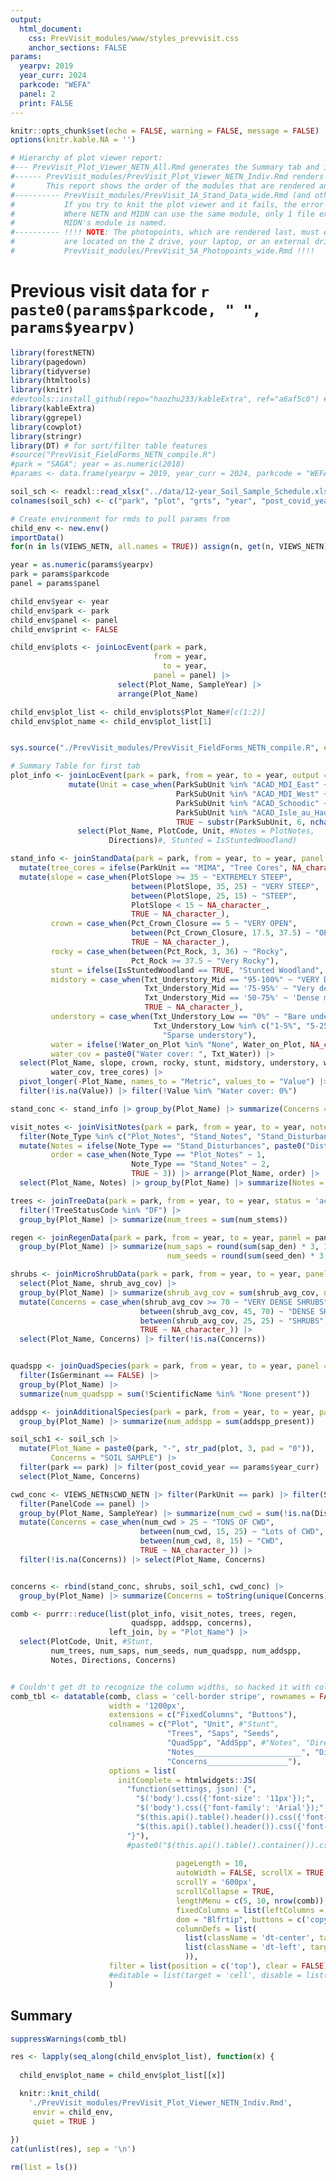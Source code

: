 ```yaml
---
output: 
  html_document:
    css: PrevVisit_modules/www/styles_prevvisit.css
    anchor_sections: FALSE
params:
  yearpv: 2019
  year_curr: 2024
  parkcode: "WEFA"
  panel: 2
  print: FALSE
---
```

```r
knitr::opts_chunk$set(echo = FALSE, warning = FALSE, message = FALSE)
options(knitr.kable.NA = '')

# Hierarchy of plot viewer report: 
#--- PrevVisit_Plot_Viewer_NETN_All.Rmd generates the Summary tab and iterates through the park's list of plots.
#------ PrevVisit_modules/PrevVisit_Plot_Viewer_NETN_Indiv.Rmd renders each plot's report within the plot-named tabs. 
#       This report shows the order of the modules that are rendered and allows you to turn them off, if they're failing.
#---------- PrevVisit_modules/PrevVisit_1A_Stand_Data_wide.Rmd (and others with numbers) are individual data modules. 
#           If you try to knit the plot viewer and it fails, the error should tell you which module failed. 
#           Where NETN and MIDN can use the same module, only 1 file exists. Where there are separate modules, 
#           MIDN's module is named. 
#---------- !!!! NOTE: The photopoints, which are rendered last, must either be updated to where the photos for a given year
#           are located on the Z drive, your laptop, or an external drive. The file that needs to be checked is
#           PrevVisit_modules/PrevVisit_5A_Photopoints_wide.Rmd !!!!
```

# Previous visit data for `r paste0(params$parkcode, " ", params$yearpv)` {.tabset .tabset-pills}
```r
library(forestNETN)
library(pagedown)
library(tidyverse)
library(htmltools)
library(knitr)
#devtools::install_github(repo="haozhu233/kableExtra", ref="a6af5c0") # for collapse_rows()
library(kableExtra)
library(ggrepel)
library(cowplot)
library(stringr)
library(DT) # for sort/filter table features
#source("PrevVisit_FieldForms_NETN_compile.R")
#park = "SAGA"; year = as.numeric(2018)
#params <- data.frame(yearpv = 2019, year_curr = 2024, parkcode = "WEFA", panel = 2, print = FALSE)

soil_sch <- readxl::read_xlsx("../data/12-year_Soil_Sample_Schedule.xlsx", sheet = params$parkcode)
colnames(soil_sch) <- c("park", "plot", "grts", "year", "post_covid_year")
```

```r
# Create environment for rmds to pull params from
child_env <- new.env()
importData()
for(n in ls(VIEWS_NETN, all.names = TRUE)) assign(n, get(n, VIEWS_NETN), child_env)

year = as.numeric(params$yearpv)
park = params$parkcode
panel = params$panel

child_env$year <- year
child_env$park <- park
child_env$panel <- panel
child_env$print <- FALSE

child_env$plots <- joinLocEvent(park = park, 
                                from = year, 
                                  to = year, 
                                panel = panel) |> 
                        select(Plot_Name, SampleYear) |> 
                        arrange(Plot_Name)

child_env$plot_list <- child_env$plots$Plot_Name#[c(1:2)]
child_env$plot_name <- child_env$plot_list[1]


sys.source("./PrevVisit_modules/PrevVisit_FieldForms_NETN_compile.R", envir = child_env)
```


```r
# Summary Table for first tab
plot_info <- joinLocEvent(park = park, from = year, to = year, output = 'verbose', panel = panel) |> 
             mutate(Unit = case_when(ParkSubUnit %in% "ACAD_MDI_East" ~ "East",
                                     ParkSubUnit %in% "ACAD_MDI_West" ~ "West",
                                     ParkSubUnit %in% "ACAD_Schoodic" ~ "Schoodic",
                                     ParkSubUnit %in% "ACAD_Isle_au_Haut" ~ "IAH", 
                                     TRUE ~ substr(ParkSubUnit, 6, nchar(ParkSubUnit)))) |> 
               select(Plot_Name, PlotCode, Unit, #Notes = PlotNotes, 
                      Directions)#, Stunted = IsStuntedWoodland)  

stand_info <- joinStandData(park = park, from = year, to = year, panel = panel) |> 
  mutate(tree_cores = ifelse(ParkUnit == "MIMA", "Tree Cores", NA_character_)) |> 
  mutate(slope = case_when(PlotSlope >= 35 ~ "EXTREMELY STEEP",
                           between(PlotSlope, 35, 25) ~ "VERY STEEP",
                           between(PlotSlope, 25, 15) ~ "STEEP",
                           PlotSlope < 15 ~ NA_character_,
                           TRUE ~ NA_character_),
         crown = case_when(Pct_Crown_Closure == 5 ~ "VERY OPEN",
                           between(Pct_Crown_Closure, 17.5, 37.5) ~ "OPEN",
                           TRUE ~ NA_character_),
         rocky = case_when(between(Pct_Rock, 3, 36) ~ "Rocky",
                           Pct_Rock >= 37.5 ~ "Very Rocky"),
         stunt = ifelse(IsStuntedWoodland == TRUE, "Stunted Woodland", NA_character_),
         midstory = case_when(Txt_Understory_Mid == "95-100%" ~ "VERY DENSE MID-STORY",
                              Txt_Understory_Mid == '75-95%' ~ "Very dense mid-story",
                              Txt_Understory_Mid == '50-75%' ~ 'Dense mid-story',
                              TRUE ~ NA_character_),
         understory = case_when(Txt_Understory_Low == "0%" ~ "Bare understory",
                                Txt_Understory_Low %in% c("1-5%", "5-25%") ~ 
                                  "Sparse understory"), 
         water = ifelse(!Water_on_Plot %in% "None", Water_on_Plot, NA_character_),
         water_cov = paste0("Water cover: ", Txt_Water)) |> 
  select(Plot_Name, slope, crown, rocky, stunt, midstory, understory, water, 
         water_cov, tree_cores) |> 
  pivot_longer(-Plot_Name, names_to = "Metric", values_to = "Value") |> 
  filter(!is.na(Value)) |> filter(!Value %in% "Water cover: 0%")

stand_conc <- stand_info |> group_by(Plot_Name) |> summarize(Concerns = toString(unique(Value)))

visit_notes <- joinVisitNotes(park = park, from = year, to = year, noteType = "all", panel = panel) |> 
  filter(Note_Type %in% c("Plot_Notes", "Stand_Notes", "Stand_Disturbances")) |> 
  mutate(Notes = ifelse(Note_Type == "Stand_Disturbances", paste0("Disturbance: ", Notes), Notes),
         order = case_when(Note_Type == "Plot_Notes" ~ 1,
                           Note_Type == "Stand_Notes" ~ 2,
                           TRUE ~ 3)) |> arrange(Plot_Name, order) |> 
  select(Plot_Name, Notes) |> group_by(Plot_Name) |> summarize(Notes = toString(unique(Notes)))

trees <- joinTreeData(park = park, from = year, to = year, status = 'active', panel = panel) |> 
  filter(!TreeStatusCode %in% "DF") |> 
  group_by(Plot_Name) |> summarize(num_trees = sum(num_stems))

regen <- joinRegenData(park = park, from = year, to = year, panel = panel) |> 
  group_by(Plot_Name) |> summarize(num_saps = round(sum(sap_den) * 3, 1),
                                   num_seeds = round(sum(seed_den) * 3, 1))

shrubs <- joinMicroShrubData(park = park, from = year, to = year, panel = panel) |> 
  select(Plot_Name, shrub_avg_cov) |> 
  group_by(Plot_Name) |> summarize(shrub_avg_cov = sum(shrub_avg_cov, na.rm = T)) |> 
  mutate(Concerns = case_when(shrub_avg_cov >= 70 ~ "VERY DENSE SHRUBS",
                             between(shrub_avg_cov, 45, 70) ~ "DENSE SHRUBS",
                             between(shrub_avg_cov, 25, 25) ~ "SHRUBS",
                             TRUE ~ NA_character_)) |> 
  select(Plot_Name, Concerns) |> filter(!is.na(Concerns))


quadspp <- joinQuadSpecies(park = park, from = year, to = year, panel = panel) |> 
  filter(IsGerminant == FALSE) |> 
  group_by(Plot_Name) |> 
  summarize(num_quadspp = sum(!ScientificName %in% "None present"))

addspp <- joinAdditionalSpecies(park = park, from = year, to = year, panel = panel) |> 
  group_by(Plot_Name) |> summarize(num_addspp = sum(addspp_present))

soil_sch1 <- soil_sch |> 
  mutate(Plot_Name = paste0(park, "-", str_pad(plot, 3, pad = "0")),
         Concerns = "SOIL SAMPLE") |>
  filter(park == park) |> filter(post_covid_year == params$year_curr) |> 
  select(Plot_Name, Concerns)

cwd_conc <- VIEWS_NETN$CWD_NETN |> filter(ParkUnit == park) |> filter(SampleYear == year) |> 
  filter(PanelCode == panel) |> 
  group_by(Plot_Name, SampleYear) |> summarize(num_cwd = sum(!is.na(Distance))) |>
  mutate(Concerns = case_when(num_cwd > 25 ~ "TONS OF CWD",
                             between(num_cwd, 15, 25) ~ "Lots of CWD",
                             between(num_cwd, 8, 15) ~ "CWD",
                             TRUE ~ NA_character_)) |> 
  filter(!is.na(Concerns)) |> select(Plot_Name, Concerns)


concerns <- rbind(stand_conc, shrubs, soil_sch1, cwd_conc) |> 
  group_by(Plot_Name) |> summarize(Concerns = toString(unique(Concerns)))

comb <- purrr::reduce(list(plot_info, visit_notes, trees, regen, 
                           quadspp, addspp, concerns), 
                      left_join, by = "Plot_Name") |> 
  select(PlotCode, Unit, #Stunt, 
         num_trees, num_saps, num_seeds, num_quadspp, num_addspp, 
         Notes, Directions, Concerns)


# Couldn't get dt to recognize the column widths, so hacked it with colnames. 
comb_tbl <- datatable(comb, class = 'cell-border stripe', rownames = FALSE,
                      width = '1200px',
                      extensions = c("FixedColumns", "Buttons"),
                      colnames = c("Plot", "Unit", #"Stunt", 
                                   "Trees", "Saps", "Seeds",
                                   "QuadSpp", "AddSpp", #"Notes", "Directions", "Concerns"),
                                   "Notes________________________", "Directions_______________________",
                                   "Concerns__________________"),
                      options = list(       
                        initComplete = htmlwidgets::JS(
                          "function(settings, json) {",
                            "$('body').css({'font-size': '11px'});",
                            "$('body').css({'font-family': 'Arial'});",
                            "$(this.api().table().header()).css({'font-size': '11px'});",
                            "$(this.api().table().header()).css({'font-family': 'Arial'});",
                          "}"),
                          #paste0("$(this.api().table().container()).css({'font-size': 12px;})}")),
                            
                                     pageLength = 10,
                                     autoWidth = FALSE, scrollX = TRUE,
                                     scrollY = '600px',
                                     scrollCollapse = TRUE,
                                     lengthMenu = c(5, 10, nrow(comb)),
                                     fixedColumns = list(leftColumns = 1),
                                     dom = "Blfrtip", buttons = c('copy', 'csv', 'print'),
                                     columnDefs = list(
                                       list(className = 'dt-center', targets = 0:5),
                                       list(className = 'dt-left', targets = 6:8)
                                       )),
                      filter = list(position = c('top'), clear = FALSE)#,
                      #editable = list(target = 'cell', disable = list(columns = 0:7))
                      ) 

```

## Summary {.tabset}
```r
suppressWarnings(comb_tbl)
```

```r
res <- lapply(seq_along(child_env$plot_list), function(x) {
  
  child_env$plot_name = child_env$plot_list[[x]]

  knitr::knit_child(
    './PrevVisit_modules/PrevVisit_Plot_Viewer_NETN_Indiv.Rmd', 
     envir = child_env,
     quiet = TRUE )
  
})
cat(unlist(res), sep = '\n')
```

```r
rm(list = ls())
```

